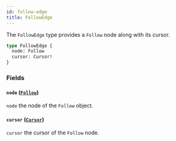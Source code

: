 ```yaml
---
id: follow-edge
title: FollowEdge
---
```



The `FollowEdge` type provides a `Follow` node along with its cursor.

```graphql
type FollowEdge {
  node: Follow
  cursor: Cursor!
}
```


### Fields

#### `node` ([`Follow`](/reference/objects/follow))

`node` the node of the `Follow` object.


#### `cursor` ([`Cursor`](/reference/scalars/cursor))

`cursor` the cursor of the `Follow` node.




